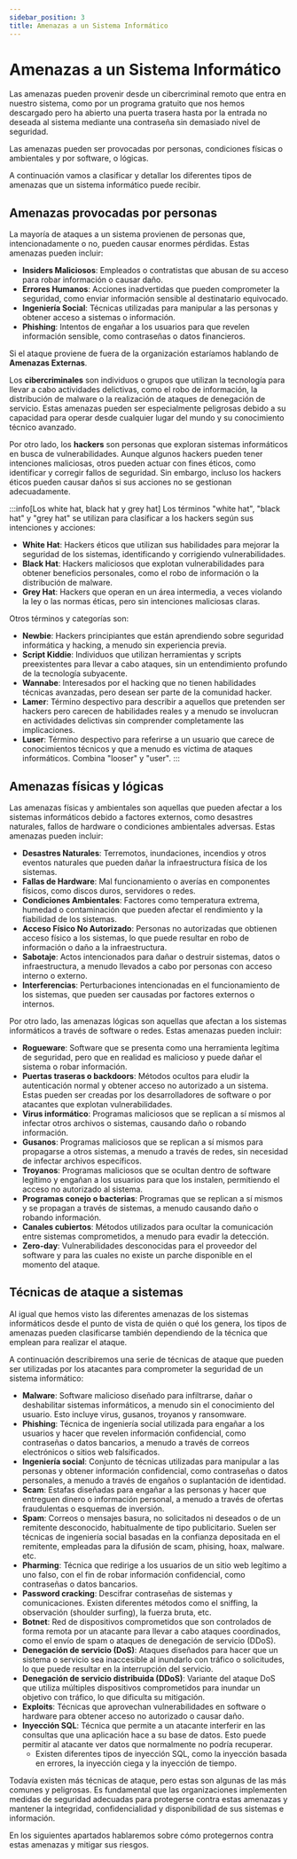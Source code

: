 ```yaml
---
sidebar_position: 3
title: Amenazas a un Sistema Informático
---
```


# Amenazas a un Sistema Informático

Las amenazas pueden provenir desde un cibercriminal remoto que entra en nuestro sistema, como por un programa gratuito que nos hemos descargado pero ha abierto una puerta trasera hasta por la entrada no deseada al sistema mediante una contraseña sin demasiado nivel de seguridad. 

Las amenazas pueden ser provocadas por personas, condiciones físicas o ambientales y por software, o lógicas.

A continuación vamos a clasificar y detallar los diferentes tipos de amenazas que un sistema informático puede recibir.

## Amenazas provocadas por personas

La mayoría de ataques a un sistema provienen de personas que, intencionadamente o no, pueden causar enormes pérdidas. Estas amenazas pueden incluir:

- **Insiders Maliciosos**: Empleados o contratistas que abusan de su acceso para robar información o causar daño.
- **Errores Humanos**: Acciones inadvertidas que pueden comprometer la seguridad, como enviar información sensible al destinatario equivocado.
- **Ingeniería Social**: Técnicas utilizadas para manipular a las personas y obtener acceso a sistemas o información.
- **Phishing**: Intentos de engañar a los usuarios para que revelen información sensible, como contraseñas o datos financieros.

Si el ataque proviene de fuera de la organización estaríamos hablando de **Amenazas Externas**.

Los **cibercriminales** son individuos o grupos que utilizan la tecnología para llevar a cabo actividades delictivas, como el robo de información, la distribución de malware o la realización de ataques de denegación de servicio. Estas amenazas pueden ser especialmente peligrosas debido a su capacidad para operar desde cualquier lugar del mundo y su conocimiento técnico avanzado.

Por otro lado, los **hackers** son personas que exploran sistemas informáticos en busca de vulnerabilidades. Aunque algunos hackers pueden tener intenciones maliciosas, otros pueden actuar con fines éticos, como identificar y corregir fallos de seguridad. Sin embargo, incluso los hackers éticos pueden causar daños si sus acciones no se gestionan adecuadamente. 

:::info[Los white hat, black hat y grey hat]
Los términos "white hat", "black hat" y "grey hat" se utilizan para clasificar a los hackers según sus intenciones y acciones:  

- **White Hat**: Hackers éticos que utilizan sus habilidades para mejorar la seguridad de los sistemas, identificando y corrigiendo vulnerabilidades.
- **Black Hat**: Hackers maliciosos que explotan vulnerabilidades para obtener beneficios personales, como el robo de información o la distribución de malware.
- **Grey Hat**: Hackers que operan en un área intermedia, a veces violando la ley o las normas éticas, pero sin intenciones maliciosas claras.

Otros términos y categorías son:

- **Newbie**: Hackers principiantes que están aprendiendo sobre seguridad informática y hacking, a menudo sin experiencia previa.
- **Script Kiddie**: Individuos que utilizan herramientas y scripts preexistentes para llevar a cabo ataques, sin un entendimiento profundo de la tecnología subyacente.
- **Wannabe**: Interesados por el hacking que no tienen habilidades técnicas avanzadas, pero desean ser parte de la comunidad hacker.
- **Lamer**: Término despectivo para describir a aquellos que pretenden ser hackers pero carecen de habilidades reales y a menudo se involucran en actividades delictivas sin comprender completamente las implicaciones.
- **Luser**: Término despectivo para referirse a un usuario que carece de conocimientos técnicos y que a menudo es víctima de ataques informáticos.  Combina "looser" y "user".
:::

## Amenazas físicas y lógicas

Las amenazas físicas y ambientales son aquellas que pueden afectar a los sistemas informáticos debido a factores externos, como desastres naturales, fallos de hardware o condiciones ambientales adversas. Estas amenazas pueden incluir: 

- **Desastres Naturales**: Terremotos, inundaciones, incendios y otros eventos naturales que pueden dañar la infraestructura física de los sistemas.
- **Fallas de Hardware**: Mal funcionamiento o averías en componentes físicos, como discos duros, servidores o redes.
- **Condiciones Ambientales**: Factores como temperatura extrema, humedad o contaminación que pueden afectar el rendimiento y la fiabilidad de los sistemas.
- **Acceso Físico No Autorizado**: Personas no autorizadas que obtienen acceso físico a los sistemas, lo que puede resultar en robo de información o daño a la infraestructura.
- **Sabotaje**: Actos intencionados para dañar o destruir sistemas, datos o infraestructura, a menudo llevados a cabo por personas con acceso interno o externo.
- **Interferencias**: Perturbaciones intencionadas en el funcionamiento de los sistemas, que pueden ser causadas por factores externos o internos.  

Por otro lado, las amenazas lógicas son aquellas que afectan a los sistemas informáticos a través de software o redes. Estas amenazas pueden incluir: 

- **Rogueware**: Software que se presenta como una herramienta legítima de seguridad, pero que en realidad es malicioso y puede dañar el sistema o robar información.   
- **Puertas traseras o backdoors**: Métodos ocultos para eludir la autenticación normal y obtener acceso no autorizado a un sistema. Estas pueden ser creadas por los desarrolladores de software o por atacantes que explotan vulnerabilidades.    
- **Virus informático**: Programas maliciosos que se replican a sí mismos al infectar otros archivos o sistemas, causando daño o robando información.   
- **Gusanos**: Programas maliciosos que se replican a sí mismos para propagarse a otros sistemas, a menudo a través de redes, sin necesidad de infectar archivos específicos.   
- **Troyanos**: Programas maliciosos que se ocultan dentro de software legítimo y engañan a los usuarios para que los instalen, permitiendo el acceso no autorizado al sistema. 
- **Programas conejo o bacterias**: Programas que se replican a sí mismos y se propagan a través de sistemas, a menudo causando daño o robando información. 
- **Canales cubiertos**: Métodos utilizados para ocultar la comunicación entre sistemas comprometidos, a menudo para evadir la detección.   
- **Zero-day**: Vulnerabilidades desconocidas para el proveedor del software y para las cuales no existe un parche disponible en el momento del ataque. 


## Técnicas de ataque a sistemas

Al igual que hemos visto las diferentes amenazas de los sistemas informáticos desde el punto de vista de quién o qué los genera, los tipos de amenazas pueden clasificarse también dependiendo de la técnica que emplean para realizar el ataque. 

A continuación describiremos una serie de técnicas de ataque que pueden ser utilizadas por los atacantes para comprometer la seguridad de un sistema informático:   

- **Malware**: Software malicioso diseñado para infiltrarse, dañar o deshabilitar sistemas informáticos, a menudo sin el conocimiento del usuario. Esto incluye virus, gusanos, troyanos y ransomware.  
- **Phishing**: Técnica de ingeniería social utilizada para engañar a los usuarios y hacer que revelen información confidencial, como contraseñas o datos bancarios, a menudo a través de correos electrónicos o sitios web falsificados.
- **Ingeniería social**: Conjunto de técnicas utilizadas para manipular a las personas y obtener información confidencial, como contraseñas o datos personales, a menudo a través de engaños o suplantación de identidad.   
- **Scam**: Estafas diseñadas para engañar a las personas y hacer que entreguen dinero o información personal, a menudo a través de ofertas fraudulentas o esquemas de inversión.   
- **Spam**: Correos o mensajes basura, no solicitados ni deseados o de un remitente desconocido, habitualmente de tipo publicitario. Suelen ser técnicas de ingeniería social basadas en la confianza depositada en el remitente, empleadas para la difusión de scam, phising, hoax, malware. etc.
- **Pharming**: Técnica que redirige a los usuarios de un sitio web legítimo a uno falso, con el fin de robar información confidencial, como contraseñas o datos bancarios. 
- **Password cracking**: Descifrar contraseñas de sistemas y comunicaciones. Existen diferentes métodos como el sniffing, la observación (shoulder surfing), la fuerza bruta, etc.
- **Botnet**: Red de dispositivos comprometidos que son controlados de forma remota por un atacante para llevar a cabo ataques coordinados, como el envío de spam o ataques de denegación de servicio (DDoS).   
- **Denegación de servicio (DoS)**: Ataques diseñados para hacer que un sistema o servicio sea inaccesible al inundarlo con tráfico o solicitudes, lo que puede resultar en la interrupción del servicio.   
- **Denegación de servicio distribuida (DDoS)**: Variante del ataque DoS que utiliza múltiples dispositivos comprometidos para inundar un objetivo con tráfico, lo que dificulta su mitigación. 
- **Exploits**: Técnicas que aprovechan vulnerabilidades en software o hardware para obtener acceso no autorizado o causar daño.
- **Inyección SQL**: Técnica que permite a un atacante interferir en las consultas que una aplicación hace a su base de datos. Esto puede permitir al atacante ver datos que normalmente no podría recuperar.
    - Existen diferentes tipos de inyección SQL, como la inyección basada en errores, la inyección ciega y la inyección de tiempo.    

Todavía existen más técnicas de ataque, pero estas son algunas de las más comunes y peligrosas. Es fundamental que las organizaciones implementen medidas de seguridad adecuadas para protegerse contra estas amenazas y mantener la integridad, confidencialidad y disponibilidad de sus sistemas e información.   

En los siguientes apartados hablaremos sobre cómo protegernos contra estas amenazas y mitigar sus riesgos.  

